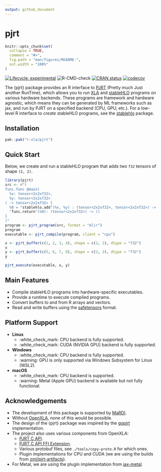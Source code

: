 ```yaml
---
output: github_document
---
```


# pjrt

```r
knitr::opts_chunk$set(
  collapse = TRUE,
  comment = "#>",
  fig.path = "man/figures/README-",
  out.width = "100%"
)
```

<!-- badges: start -->
[![Lifecycle: experimental](https://img.shields.io/badge/lifecycle-experimental-orange.svg)](https://lifecycle.r-lib.org/articles/stages.html#experimental)
![R-CMD-check](https://github.com/r-xla/pjrt/actions/workflows/R-CMD-check.yaml/badge.svg)
[![CRAN status](https://www.r-pkg.org/badges/version/pjrt)](https://CRAN.R-project.org/package=pjrt)
[![codecov](https://codecov.io/gh/r-xla/pjrt/branch/main/graph/badge.svg)](https://codecov.io/gh/r-xla/pjrt)
<!-- badges: end -->

The {pjrt} package provides an R interface to [PJRT](https://github.com/openxla/pjrt) (Pretty much Just another RunTime), which allows you to *run* [XLA](https://openxla.org/) and [stableHLO](https://openxla.org/stablehlo) programs on various hardware backends.
These programs are framework and hardware agnostic, which means they can be generated by ML frameworks such as jax, and run by PJRT on a specified backend (CPU, GPU, etc.).
For a low-level R interface to *create* stableHLO programs, see the [stablehlo](https://github.com/r-xla/stablehlo) package.

## Installation

```r
pak::pak("r-xla/pjrt")
```

## Quick Start

Below, we create and run a stableHLO program that adds two `f32` tensors of shape `(2, 2)`.

```r
library(pjrt)
src <- r"(
func.func @main(
  %x: tensor<2x2xf32>,
  %y: tensor<2x2xf32>
) -> tensor<2x2xf32> {
  %0 = "stablehlo.add"(%x, %y) : (tensor<2x2xf32>, tensor<2x2xf32>) -> tensor<2x2xf32>
  "func.return"(%0): (tensor<2x2xf32>) -> ()
}
)"
program <- pjrt_program(src, format = "mlir")
program
executable <- pjrt_compile(program, client = "cpu")

x <- pjrt_buffer(c(1, 2, 3, 4), shape = c(2, 2), dtype = "f32")
x
y <- pjrt_buffer(c(5, 6, 7, 8), shape = c(2, 2), dtype = "f32")
y

pjrt_execute(executable, x, y)
```

## Main Features

* Compile stableHLO programs into hardware-specific executables.
* Provide a runtime to execute compiled programs.
* Convert buffers to and from R arrays and vectors.
* Read and write buffers using the [safetensors](https://github.com/mlverse/safetensors) format.

## Platform Support

* **Linux**
  * :white_check_mark: CPU backend is fully supported.
  * :white_check_mark: CUDA (NVIDIA GPU) backend is fully supported.
* **Windows**
  * :white_check_mark: CPU backend is fully supported.
  * :warning: GPU is only supported via Windows Subsystem for Linux (WSL2).
* **macOS**
  * :white_check_mark: CPU backend is supported.
  * :warning: Metal (Apple GPU) backend is available but not fully functional.

## Acknowledgements

* The development of this package is supported by [MaRDI](https://www.mardi4nfdi.de/about/mission).
* Without [OpenXLA](https://openxla.org/), none of this would be possible.
* The design of the {pjrt} package was inspired by the [gopjrt](https://github.com/gomlx/gopjrt) implementation.
* The project also uses various components from OpenXLA:
  * [PJRT C API](https://github.com/openxla/xla/blob/main/xla/pjrt/c/pjrt_c_api.h).
  * [PJRT C API FFI Extension](https://github.com/openxla/xla/blob/main/xla/pjrt/c/pjrt_c_api_ffi_extension.h).
  * Various protobuf files, see `./tools/copy-proto.R` for which ones.
  * Plugin implementations for CPU and CUDA (we are using the builds from [zml/pjrt-artifacts](https://github.com/zml/pjrt-artifacts/)).
* For Metal, we are using the plugin implementation from [jax-metal](https://pypi.org/project/jax-metal/).
